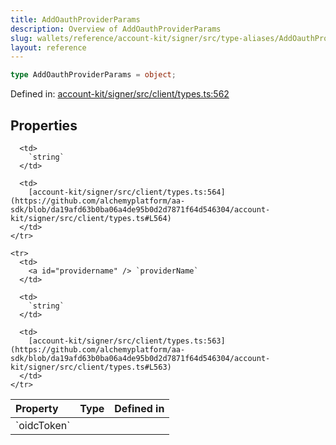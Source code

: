 ```yaml
---
title: AddOauthProviderParams
description: Overview of AddOauthProviderParams
slug: wallets/reference/account-kit/signer/src/type-aliases/AddOauthProviderParams
layout: reference
---
```


```ts
type AddOauthProviderParams = object;
```

Defined in: [account-kit/signer/src/client/types.ts:562](https://github.com/alchemyplatform/aa-sdk/blob/da19afd63b0ba06a4de95b0d2d7871f64d546304/account-kit/signer/src/client/types.ts#L562)

## Properties

<table>
  <thead>
    <tr>
      <th align="left">Property</th>
      <th align="left">Type</th>
      <th align="left">Defined in</th>
    </tr>
  </thead>

  <tbody>
    <tr>
      <td>
        <a id="oidctoken" /> `oidcToken`
      </td>

      <td>
        `string`
      </td>

      <td>
        [account-kit/signer/src/client/types.ts:564](https://github.com/alchemyplatform/aa-sdk/blob/da19afd63b0ba06a4de95b0d2d7871f64d546304/account-kit/signer/src/client/types.ts#L564)
      </td>
    </tr>

    <tr>
      <td>
        <a id="providername" /> `providerName`
      </td>

      <td>
        `string`
      </td>

      <td>
        [account-kit/signer/src/client/types.ts:563](https://github.com/alchemyplatform/aa-sdk/blob/da19afd63b0ba06a4de95b0d2d7871f64d546304/account-kit/signer/src/client/types.ts#L563)
      </td>
    </tr>

  </tbody>
</table>
